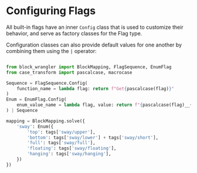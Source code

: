 # Configuring Flags

All built-in flags have an inner `Config` class that is used to customize their behavior, and serve as factory classes for the Flag type.

Configuration classes can also provide default values for one another by combining them using the `|` operator:
```python

from block_wrangler import BlockMapping, FlagSequence, EnumFlag
from case_transform import pascalcase, macrocase

Sequence = FlagSequence.Config(
    function_name = lambda flag: return f"Get{pascalcase(flag)}"
)
Enum = EnumFlag.Config(
    enum_value_name = lambda flag, value: return f"{pascalcase(flag)__{macrocase(value)}}"
) | Sequence

mapping = BlockMapping.solve({
    'sway': Enum({
        'top': tags['sway/upper'],
        'bottom': tags['sway/lower'] + tags['sway/short'],
        'full': tags['sway/full'],
        'floating': tags['sway/floating'],
        'hanging': tags['sway/hanging'],
    })
})
```